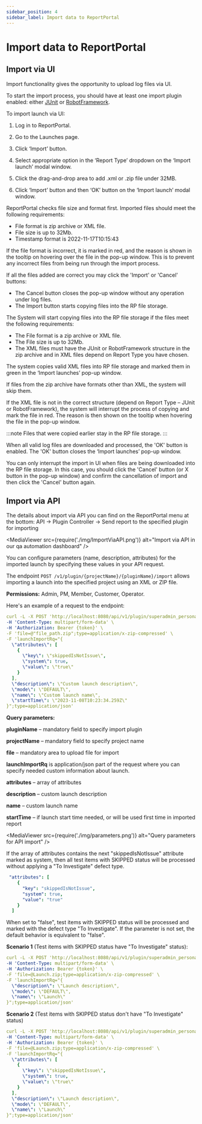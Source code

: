 ```yaml
---
sidebar_position: 4
sidebar_label: Import data to ReportPortal
---
```


# Import data to ReportPortal

## Import via UI

Import functionality gives the opportunity to upload log files via UI.

To start the import process, you should have at least one import plugin enabled: either [JUnit](/plugins/import/JUnit) or [RobotFramework](/plugins/import/RobotFramework).

To import launch via UI:

1. Log in to ReportPortal.

2. Go to the Launches page.

3. Click ‘Import’ button.

4. Select appropriate option in the ‘Report Type’ dropdown on the ‘Import launch’ modal window.

5. Click the drag-and-drop area to add .xml or .zip file under 32MB.

6. Click ‘Import’ button and then ‘OK’ button on the ‘Import launch’ modal window.

ReportPortal checks file size and format first. Imported files should meet the following requirements:

* File format is zip archive or XML file.
* File size is up to 32Mb.
* Timestamp format is 2022-11-17T10:15:43

If the file format is incorrect, it is marked in red, and the reason is shown in the tooltip on hovering over the file in the pop-up window. This is to prevent any incorrect files from being run through the import process.

If all the files added are correct you may click the 'Import' or 'Cancel' buttons:

* The Cancel button closes the pop-up window without any operation under log files.
* The Import button starts copying files into the RP file storage.

The System will start copying files into the RP file storage if the files meet the following requirements:

* The File format is a zip archive or XML file.
* The File size is up to 32Mb.
* The XML files must have the JUnit or RobotFramework structure in the zip archive and in XML files depend on Report Type you have chosen.

The system copies valid XML files into RP file storage and marked them in green in the ‘Import launches’ pop-up window.

If files from the zip archive have formats other than XML, the system will skip them.

If the XML file is not in the correct structure (depend on Report Type – JUnit or RobotFramework), the system will interrupt the process of copying and mark the file in red. The reason is then shown on the tooltip when hovering the file in the pop-up window.

:::note
Files that were copied earlier stay in the RP file storage.
:::

When all valid log files are downloaded and processed, the 'OK' button is enabled. The 'OK' button closes the ‘Import launches’ pop-up window.

<MediaViewer src="https://youtu.be/AQ4wZgKMNt4" alt="Import via UI on our test automation reporting dashboard" type="video" />

You can only interrupt the import in UI when files are being downloaded into the RP file storage. In this case, you should click the 'Cancel' button (or X button in the pop-up window) and confirm the cancellation of import and then click the 'Cancel' button again.

<MediaViewer src="https://youtu.be/wv_zGn2SfuI" alt="Import via UI. Cancel button" type="video" />

## Import via API

The details about import via API you can find on the ReportPortal menu at the bottom: API -> Plugin Controller -> Send report to the specified plugin for importing

<MediaViewer src={require('./img/ImportViaAPI.png')} alt="Import via API in our qa automation dashboard" />

You can configure parameters (name, description, attributes) for the imported launch by specifying these values in your API request.

The endpoint ```POST /v1/plugin/{projectName}/{pluginName}/import``` allows importing a launch into the specified project using an XML or ZIP file.

**Permissions:** Admin, PM, Member, Customer, Operator.

Here's an example of a request to the endpoint:

```yaml
curl -L -X POST 'http://localhost:8080/api/v1/plugin/superadmin_personal/junit/import' \
-H 'Content-Type: multipart/form-data' \
-H 'Authorization: Bearer {token}' \
-F 'file=@"file_path.zip";type=application/x-zip-compressed' \
-F 'launchImportRq="{
  \"attributes\": [
    {
      \"key\": \"skippedIsNotIssue\",
      \"system\": true,
      \"value\": \"true\"
    }
  ],
  \"description\": \"Custom launch description\",
  \"mode\": \"DEFAULT\",
  \"name\": \"Custom launch name\",
  \"startTime\": \"2023-11-08T10:23:34.259Z\"
}";type=application/json'
```

**Query parameters:**

**pluginName** – mandatory field to specify import plugin

**projectName** – mandatory field to specify project name

**file** – mandatory area to upload file for import

**launchImportRq** is application/json part of the request where you can specify needed custom information about launch.

**attributes** – array of attributes

**description** – custom launch description

**name** – custom launch name

**startTime** – if launch start time needed, or will be used first time in imported report

<MediaViewer src={require('./img/parameters.png')} alt="Query parameters for API import" />

If the array of attributes contains the next "skippedIsNotIssue" attribute marked as system, then all test items with SKIPPED status will be processed without applying a "To Investigate" defect type.

```yaml
 "attributes": [
    {
      "key": "skippedIsNotIssue",
      "system": true,
      "value": "true"
    }
  ]
```

When set to "false", test items with SKIPPED status will be processed and marked with the defect type "To Investigate". If the parameter is not set, the default behavior is equivalent to "false".

**Scenario 1** (Test items with SKIPPED status have "To Investigate" status):

```yaml
curl -L -X POST 'http://localhost:8080/api/v1/plugin/superadmin_personal/junit/import' \
-H 'Content-Type: multipart/form-data' \
-H 'Authorization: Bearer {token}' \
-F 'file=@Launch.zip;type=application/x-zip-compressed' \
-F 'launchImportRq="{
  \"description\": \"Launch description\",
  \"mode\": \"DEFAULT\",
  \"name\": \"Launch\"
}";type=application/json'
```

**Scenario 2** (Test items with SKIPPED status don't have "To Investigate" status)

```yaml
curl -L -X POST 'http://localhost:8080/api/v1/plugin/superadmin_personal/junit/import' \
-H 'Content-Type: multipart/form-data' \
-H 'Authorization: Bearer {token}' \
-F 'file=@Launch.zip;type=application/x-zip-compressed' \
-F 'launchImportRq="{
  \"attributes\": [
    {
      \"key\": \"skippedIsNotIssue\",
      \"system\": true,
      \"value\": \"true\"
    }
  ],
  \"description\": \"Launch description\",
  \"mode\": \"DEFAULT\",
  \"name\": \"Launch\"
}";type=application/json'
```

<MediaViewer src="https://youtu.be/nSnhm31-8iE" alt="Import via API on our test automation results dashboard" type="video" />
